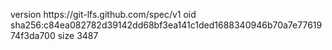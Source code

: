 version https://git-lfs.github.com/spec/v1
oid sha256:c84ea082782d39142dd68bf3ea141c1ded1688340946b70a7e7761974f3da700
size 3487

